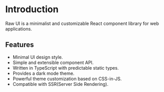 # Introduction

Raw UI is a minimalist and customizable React component library for web applications.

## Features

- Minimal UI design style.
- Simple and extensible component API.
- Written in TypeScript with predictable static types.
- Provides a dark mode theme.
- Powerful theme customization based on CSS-in-JS.
- Compatible with SSR(Server Side Rendering).
